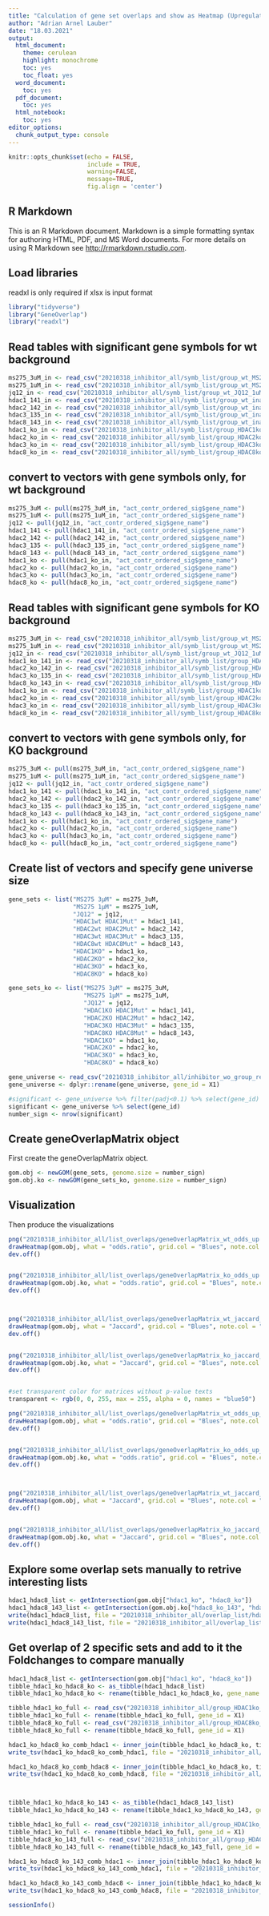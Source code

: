 ```yaml
---
title: "Calculation of gene set overlaps and show as Heatmap (Upregulated genes)"
author: "Adrian Arnel Lauber"
date: "18.03.2021"
output:
  html_document: 
    theme: cerulean
    highlight: monochrome
    toc: yes
    toc_float: yes
  word_document:
    toc: yes
  pdf_document: 
    toc: yes
  html_notebook: 
    toc: yes
editor_options:
  chunk_output_type: console
---
```


```r
knitr::opts_chunk$set(echo = FALSE,
                      include = TRUE,
                      warning=FALSE,
                      message=TRUE,
                      fig.align = 'center')
```

## R Markdown

This is an R Markdown document. Markdown is a simple formatting syntax for authoring HTML, PDF, and MS Word documents. For more details on using R Markdown see <http://rmarkdown.rstudio.com>.

## Load libraries
readxl is only required if xlsx is input format
```r
library("tidyverse")
library("GeneOverlap")
library("readxl")
```

## Read tables with significant gene symbols for wt background

```r
ms275_3uM_in <- read_csv("20210318_inhibitor_all/symb_list/group_wt_MS275_3uM_24h_vs_wt_native_up.csv")
ms275_1uM_in <- read_csv("20210318_inhibitor_all/symb_list/group_wt_MS275_1uM_24h_vs_wt_native_up.csv")
jq12_in <- read_csv("20210318_inhibitor_all/symb_list/group_wt_JQ12_1uM_24h_vs_wt_native_up.csv")
hdac1_141_in <- read_csv("20210318_inhibitor_all/symb_list/group_wt_inactive_HDAC1_vs_wt_native_up.csv")
hdac2_142_in <- read_csv("20210318_inhibitor_all/symb_list/group_wt_inactive_HDAC2_vs_wt_native_up.csv")
hdac3_135_in <- read_csv("20210318_inhibitor_all/symb_list/group_wt_inactive_HDAC3_vs_wt_native_up.csv")
hdac8_143_in <- read_csv("20210318_inhibitor_all/symb_list/group_wt_inactive_HDAC8_vs_wt_native_up.csv")
hdac1_ko_in <- read_csv("20210318_inhibitor_all/symb_list/group_HDAC1ko_native_vs_wt_native_up.csv")
hdac2_ko_in <- read_csv("20210318_inhibitor_all/symb_list/group_HDAC2ko_native_vs_wt_native_up.csv")
hdac3_ko_in <- read_csv("20210318_inhibitor_all/symb_list/group_HDAC3ko_native_vs_wt_native_up.csv")
hdac8_ko_in <- read_csv("20210318_inhibitor_all/symb_list/group_HDAC8ko_native_vs_wt_native_up.csv")
```

## convert to vectors with gene symbols only, for wt background

```r
ms275_3uM <- pull(ms275_3uM_in, "act_contr_ordered_sig$gene_name")
ms275_1uM <- pull(ms275_1uM_in, "act_contr_ordered_sig$gene_name")
jq12 <- pull(jq12_in, "act_contr_ordered_sig$gene_name")
hdac1_141 <- pull(hdac1_141_in, "act_contr_ordered_sig$gene_name")
hdac2_142 <- pull(hdac2_142_in, "act_contr_ordered_sig$gene_name")
hdac3_135 <- pull(hdac3_135_in, "act_contr_ordered_sig$gene_name")
hdac8_143 <- pull(hdac8_143_in, "act_contr_ordered_sig$gene_name")
hdac1_ko <- pull(hdac1_ko_in, "act_contr_ordered_sig$gene_name")
hdac2_ko <- pull(hdac2_ko_in, "act_contr_ordered_sig$gene_name")
hdac3_ko <- pull(hdac3_ko_in, "act_contr_ordered_sig$gene_name")
hdac8_ko <- pull(hdac8_ko_in, "act_contr_ordered_sig$gene_name")
```

## Read tables with significant gene symbols for KO background

```r
ms275_3uM_in <- read_csv("20210318_inhibitor_all/symb_list/group_wt_MS275_3uM_24h_vs_wt_native_up.csv")
ms275_1uM_in <- read_csv("20210318_inhibitor_all/symb_list/group_wt_MS275_1uM_24h_vs_wt_native_up.csv")
jq12_in <- read_csv("20210318_inhibitor_all/symb_list/group_wt_JQ12_1uM_24h_vs_wt_native_up.csv")
hdac1_ko_141_in <- read_csv("20210318_inhibitor_all/symb_list/group_HDAC1ko_inactive_vs_wt_native_up.csv")
hdac2_ko_142_in <- read_csv("20210318_inhibitor_all/symb_list/group_HDAC2ko_inactive_vs_wt_native_up.csv")
hdac3_ko_135_in <- read_csv("20210318_inhibitor_all/symb_list/group_HDAC3ko_inactive_vs_wt_native_up.csv")
hdac8_ko_143_in <- read_csv("20210318_inhibitor_all/symb_list/group_HDAC8ko_inactive_vs_wt_native_up.csv")
hdac1_ko_in <- read_csv("20210318_inhibitor_all/symb_list/group_HDAC1ko_native_vs_wt_native_up.csv")
hdac2_ko_in <- read_csv("20210318_inhibitor_all/symb_list/group_HDAC2ko_native_vs_wt_native_up.csv")
hdac3_ko_in <- read_csv("20210318_inhibitor_all/symb_list/group_HDAC3ko_native_vs_wt_native_up.csv")
hdac8_ko_in <- read_csv("20210318_inhibitor_all/symb_list/group_HDAC8ko_native_vs_wt_native_up.csv")
```

## convert to vectors with gene symbols only, for KO background

```r
ms275_3uM <- pull(ms275_3uM_in, "act_contr_ordered_sig$gene_name")
ms275_1uM <- pull(ms275_1uM_in, "act_contr_ordered_sig$gene_name")
jq12 <- pull(jq12_in, "act_contr_ordered_sig$gene_name")
hdac1_ko_141 <- pull(hdac1_ko_141_in, "act_contr_ordered_sig$gene_name")
hdac2_ko_142 <- pull(hdac2_ko_142_in, "act_contr_ordered_sig$gene_name")
hdac3_ko_135 <- pull(hdac3_ko_135_in, "act_contr_ordered_sig$gene_name")
hdac8_ko_143 <- pull(hdac8_ko_143_in, "act_contr_ordered_sig$gene_name")
hdac1_ko <- pull(hdac1_ko_in, "act_contr_ordered_sig$gene_name")
hdac2_ko <- pull(hdac2_ko_in, "act_contr_ordered_sig$gene_name")
hdac3_ko <- pull(hdac3_ko_in, "act_contr_ordered_sig$gene_name")
hdac8_ko <- pull(hdac8_ko_in, "act_contr_ordered_sig$gene_name")
```


## Create list of vectors and specify gene universe size

```r
gene_sets <- list("MS275 3µM" = ms275_3uM,
                  "MS275 1µM" = ms275_1uM,
                  "JQ12" = jq12,
                  "HDAC1wt HDAC1Mut" = hdac1_141,
                  "HDAC2wt HDAC2Mut" = hdac2_142,
                  "HDAC3wt HDAC3Mut" = hdac3_135,
                  "HDAC8wt HDAC8Mut" = hdac8_143,
                  "HDAC1KO" = hdac1_ko,
                  "HDAC2KO" = hdac2_ko,
                  "HDAC3KO" = hdac3_ko,
                  "HDAC8KO" = hdac8_ko)

gene_sets_ko <- list("MS275 3µM" = ms275_3uM,
                     "MS275 1µM" = ms275_1uM,
                     "JQ12" = jq12,
                     "HDAC1KO HDAC1Mut" = hdac1_141,
                     "HDAC2KO HDAC2Mut" = hdac2_142,
                     "HDAC3KO HDAC3Mut" = hdac3_135,
                     "HDAC8KO HDAC8Mut" = hdac8_143,
                     "HDAC1KO" = hdac1_ko,
                     "HDAC2KO" = hdac2_ko,
                     "HDAC3KO" = hdac3_ko,
                     "HDAC8KO" = hdac8_ko)

gene_universe <- read_csv("20210318_inhibitor_all/inhibitor_wo_group_results.csv", col_names = TRUE)
gene_universe <- dplyr::rename(gene_universe, gene_id = X1)

#significant <- gene_universe %>% filter(padj<0.1) %>% select(gene_id)
significant <- gene_universe %>% select(gene_id)
number_sign <- nrow(significant)
```

## Create geneOverlapMatrix object
First create the geneOverlapMatrix object. 

```r
gom.obj <- newGOM(gene_sets, genome.size = number_sign)
gom.obj.ko <- newGOM(gene_sets_ko, genome.size = number_sign)
```

## Visualization
Then produce the visualizations

```r
png("20210318_inhibitor_all/list_overlaps/geneOverlapMatrix_wt_odds_up.png", width = 1000, height = 800)
drawHeatmap(gom.obj, what = "odds.ratio", grid.col = "Blues", note.col = "black", adj.p = TRUE, log.scale = TRUE, cutoff = 0.001)
dev.off()


png("20210318_inhibitor_all/list_overlaps/geneOverlapMatrix_ko_odds_up.png", width = 1000, height = 800)
drawHeatmap(gom.obj.ko, what = "odds.ratio", grid.col = "Blues", note.col = "black", adj.p = TRUE, log.scale = TRUE, cutoff = 0.001)
dev.off()



png("20210318_inhibitor_all/list_overlaps/geneOverlapMatrix_wt_jaccard_up.png", width = 1000, height = 800)
drawHeatmap(gom.obj, what = "Jaccard", grid.col = "Blues", note.col = "black", adj.p = TRUE, log.scale = TRUE, cutoff = 0.001)
dev.off()


png("20210318_inhibitor_all/list_overlaps/geneOverlapMatrix_ko_jaccard_up.png", width = 1000, height = 800)
drawHeatmap(gom.obj.ko, what = "Jaccard", grid.col = "Blues", note.col = "black", adj.p = TRUE, log.scale = TRUE, cutoff = 0.001)
dev.off()


#set transparent color for matrices without p-value texts
transparent <- rgb(0, 0, 255, max = 255, alpha = 0, names = "blue50")

png("20210318_inhibitor_all/list_overlaps/geneOverlapMatrix_wt_odds_up_nopvalue.png", width = 1000, height = 800)
drawHeatmap(gom.obj, what = "odds.ratio", grid.col = "Blues", note.col = "transparent", adj.p = TRUE, log.scale = TRUE, cutoff = 0.001)
dev.off()


png("20210318_inhibitor_all/list_overlaps/geneOverlapMatrix_ko_odds_up_nopvalue.png", width = 1000, height = 800)
drawHeatmap(gom.obj.ko, what = "odds.ratio", grid.col = "Blues", note.col = "transparent", adj.p = TRUE, log.scale = TRUE, cutoff = 0.001)
dev.off()



png("20210318_inhibitor_all/list_overlaps/geneOverlapMatrix_wt_jaccard_up_nopvalue.png", width = 1000, height = 800)
drawHeatmap(gom.obj, what = "Jaccard", grid.col = "Blues", note.col = "transparent", adj.p = TRUE, log.scale = TRUE, cutoff = 0.001)
dev.off()


png("20210318_inhibitor_all/list_overlaps/geneOverlapMatrix_ko_jaccard_up_nopvalue.png", width = 1000, height = 800)
drawHeatmap(gom.obj.ko, what = "Jaccard", grid.col = "Blues", note.col = "transparent", adj.p = TRUE, log.scale = TRUE, cutoff = 0.001)
dev.off()
```

## Explore some overlap sets manually to retrive interesting lists

```r
hdac1_hdac8_list <- getIntersection(gom.obj["hdac1_ko", "hdac8_ko"])
hdac1_hdac8_143_list <- getIntersection(gom.obj.ko["hdac8_ko_143", "hdac1_ko"])
write(hdac1_hdac8_list, file = "20210318_inhibitor_all/overlap_list/hdac1KO_hdac8KO_common_up.txt")
write(hdac1_hdac8_143_list, file = "20210318_inhibitor_all/overlap_list/hdac1KO_hdac8KO_143_common_up.txt")

```

## Get overlap of 2 specific sets and add to it the Foldchanges to compare manually

```r
hdac1_hdac8_list <- getIntersection(gom.obj["hdac1_ko", "hdac8_ko"])
tibble_hdac1_ko_hdac8_ko <- as_tibble(hdac1_hdac8_list)
tibble_hdac1_ko_hdac8_ko <- rename(tibble_hdac1_ko_hdac8_ko, gene_name = value)

tibble_hdac1_ko_full <- read_csv("20210318_inhibitor_all/group_HDAC1ko_native_vs_wt_native.csv")
tibble_hdac1_ko_full <- rename(tibble_hdac1_ko_full, gene_id = X1)
tibble_hdac8_ko_full <- read_csv("20210318_inhibitor_all/group_HDAC8ko_native_vs_wt_native.csv")
tibble_hdac8_ko_full <- rename(tibble_hdac8_ko_full, gene_id = X1)

hdac1_ko_hdac8_ko_comb_hdac1 <- inner_join(tibble_hdac1_ko_hdac8_ko, tibble_hdac1_ko_full)
write_tsv(hdac1_ko_hdac8_ko_comb_hdac1, file = "20210318_inhibitor_all/overlap_list/HDAC1KO_HDAC8KO_common_up_log2Foldchanges_HDAC1.tsv")

hdac1_ko_hdac8_ko_comb_hdac8 <- inner_join(tibble_hdac1_ko_hdac8_ko, tibble_hdac8_ko_full)
write_tsv(hdac1_ko_hdac8_ko_comb_hdac8, file = "20210318_inhibitor_all/overlap_list/HDAC1KO_HDAC8KO_common_up_log2Foldchanges_HDAC8.tsv")



tibble_hdac1_ko_hdac8_ko_143 <- as_tibble(hdac1_hdac8_143_list)
tibble_hdac1_ko_hdac8_ko_143 <- rename(tibble_hdac1_ko_hdac8_ko_143, gene_name = value)

tibble_hdac1_ko_full <- read_csv("20210318_inhibitor_all/group_HDAC1ko_native_vs_wt_native.csv")
tibble_hdac1_ko_full <- rename(tibble_hdac1_ko_full, gene_id = X1)
tibble_hdac8_ko_143_full <- read_csv("20210318_inhibitor_all/group_HDAC8ko_inactive_vs_wt_native.csv")
tibble_hdac8_ko_143_full <- rename(tibble_hdac8_ko_143_full, gene_id = X1)

hdac1_ko_hdac8_ko_143_comb_hdac1 <- inner_join(tibble_hdac1_ko_hdac8_ko_143, tibble_hdac1_ko_full)
write_tsv(hdac1_ko_hdac8_ko_143_comb_hdac1, file = "20210318_inhibitor_all/overlap_list/HDAC1KO_HDAC8KO_143_common_up_log2Foldchanges_HDAC1.tsv")

hdac1_ko_hdac8_ko_143_comb_hdac8 <- inner_join(tibble_hdac1_ko_hdac8_ko_143, tibble_hdac8_ko_143_full)
write_tsv(hdac1_ko_hdac8_ko_143_comb_hdac8, file = "20210318_inhibitor_all/overlap_list/HDAC1KO_HDAC8KO_143_common_up_log2Foldchanges_HDAC8.tsv")
```

```r
sessionInfo()
```
